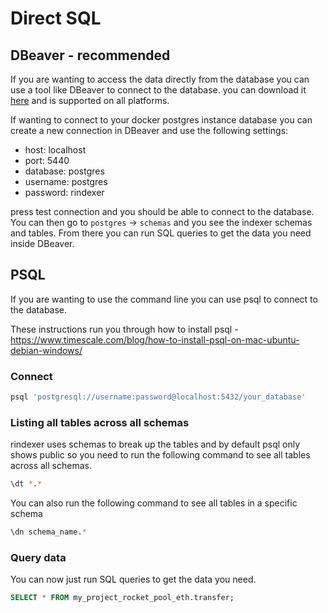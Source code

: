 # Direct SQL

## DBeaver - recommended

If you are wanting to access the data directly from the database you can use a tool like DBeaver to connect to the database.
you can download it [here](https://dbeaver.io/download/) and is supported on all platforms.

If wanting to connect to your docker postgres instance database you can create a new connection in DBeaver and use the following settings:

- host: localhost
- port: 5440
- database: postgres
- username: postgres
- password: rindexer

press test connection and you should be able to connect to the database. You can then go to `postgres` -> `schemas` and you see
the indexer schemas and tables. From there you can run SQL queries to get the data you need inside DBeaver.

## PSQL

If you are wanting to use the command line you can use psql to connect to the database.

These instructions run you through how to install psql - https://www.timescale.com/blog/how-to-install-psql-on-mac-ubuntu-debian-windows/

### Connect

```bash
psql 'postgresql://username:password@localhost:5432/your_database'
```

### Listing all tables across all schemas

rindexer uses schemas to break up the tables and by default psql only shows public
so you need to run the following command to see all tables across all schemas.

```bash
\dt *.*
```

You can also run the following command to see all tables in a specific schema

```bash
\dn schema_name.*
```

### Query data

You can now just run SQL queries to get the data you need.

```sql
SELECT * FROM my_project_rocket_pool_eth.transfer;
```